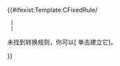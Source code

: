 {{#ifexist:Template:CFixedRule/{{{1}}}
  |{{CFixedRule/{{{1}}}}}
  |<p>未找到转换规则'''{{{1}}}'''，你可以<span class="editlink noprint plainlinksneverexpand">[{{fullurl:Template:CFixedRule/{{{1}}}|action=edit&preload=Template%3ACFixedRule%2Fpreload&editintro=Template%3ACFixedRule%2Feditintro&create=创建新的转换规则}} 单击建立它]</span>。</p>
}}<noinclude>

{{模板文档}}
<!-- 请将分类与语言链接增加在 /doc 子页面 -->

</noinclude>